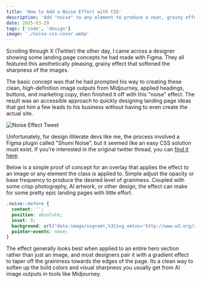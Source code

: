 ```yaml
---
title: 'How to Add a Noise Effect with CSS'
description: 'Add "noise" to any element to produce a neat, grainy effect.'
date: 2025-03-20
tags: ['code', 'design']
image: './noise-css-cover.webp'
---
```



Scrolling through X (Twitter) the other day, I came across a designer showing some landing page concepts he had made with Figma. They all featured this aesthetically pleasing, grainy effect that softened the sharpness of the images.

The basic concept was that he had prompted his way to creating these clean, high-definition image outputs from Midjourney, applied headings, buttons, and marketing copy, then finished it off with this "noise" effect. The result was an accessible approach to quickly designing landing page ideas that got him a few leads to his business without having to even create the actual site.

![Noise Effect Tweet](kuba-noise-tweet.webp)

Unfortunately, for design illiterate devs like me, the process involved a Figma plugin called "Shumi Noise", but it seemed like an easy CSS solution must exist. If you're interested in the original twitter thread, you can <a href="https://x.com/kubadesign/status/1883884665448325356" rel="nofollow noreferrer" target='_blank'>find it here</a>.

Below is a simple proof of concept for an overlay that applies the effect to an image or any element the class is applied to. Simple adjust the opacity or base frequency to produce the desired level of graininess. Coupled with some crisp photography, AI artwork, or other design, the effect can make for some pretty epic landing pages with little effort.

<NoiseOverlay image="/noise-css-cover.png" className="w-full" client:load />

```css title="noise-overlay.css" caption="Add this class to an element to apply noise"
.noise::before {
  content: '';
  position: absolute;
  inset: 0;
  background: url("data:image/svg+xml,%3Csvg xmlns='http://www.w3.org/2000/svg' width='100%25' height='100%25'%3E%3Cfilter id='noise'%3E%3CfeTurbulence type='fractalNoise' baseFrequency='0.75' numOctaves='3' stitchTiles='stitch'/%3E%3C/filter%3E%3Crect width='100%25' height='100%25' filter='url(%23noise)' opacity='0.3'/%3E%3C/svg%3E");
  pointer-events: none;
}
```

The effect generally looks best when applied to an entire hero section rather than just an image, and most designers pair it with a gradient effect to taper off the graininess towards the edges of the page. Its a clean way to soften up the bold colors and visual sharpness you usually get from AI image outputs in tools like Midjourney.
